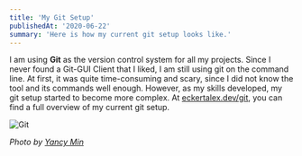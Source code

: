```yaml
---
title: 'My Git Setup'
publishedAt: '2020-06-22'
summary: 'Here is how my current git setup looks like.'
---
```


I am using **Git** as the version control system for all my projects. Since I
never found a Git-GUI Client that I liked, I am still using git on the command
line. At first, it was quite time-consuming and scary, since I did not know the
tool and its commands well enough. However, as my skills developed, my git setup
started to become more complex. At [eckertalex.dev/git](/uses/git), you can find
a full overview of my current git setup.

<Image
  src="/static/img/git/git.jpg"
  height={530}
  width={800}
  priority={true}
  alt="Git"
/>

_Photo by [Yancy Min](https://unsplash.com/@yancymin)_
